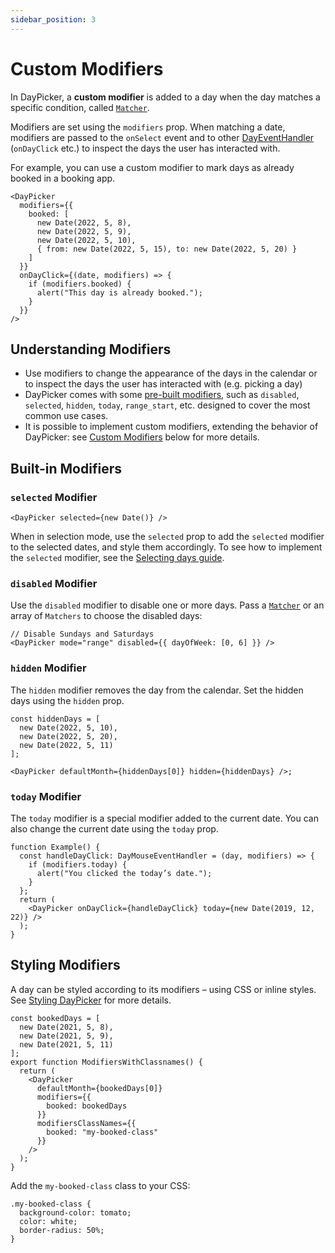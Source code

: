 ```yaml
---
sidebar_position: 3
---
```


# Custom Modifiers

In DayPicker, a **custom modifier** is added to a day when the day matches a specific condition, called [`Matcher`](../api/type-aliases/Matcher.md).

Modifiers are set using the `modifiers` prop. When matching a date, modifiers are passed to the `onSelect` event and to other [DayEventHandler](../api/type-aliases/DayEventHandler.md) (`onDayClick` etc.) to inspect the days the user has interacted with.

For example, you can use a custom modifier to mark days as already booked in a booking app.

```tsx
<DayPicker
  modifiers={{
    booked: [
      new Date(2022, 5, 8),
      new Date(2022, 5, 9),
      new Date(2022, 5, 10),
      { from: new Date(2022, 5, 15), to: new Date(2022, 5, 20) }
    ]
  }}
  onDayClick={(date, modifiers) => {
    if (modifiers.booked) {
      alert("This day is already booked.");
    }
  }}
/>
```

## Understanding Modifiers

- Use modifiers to change the appearance of the days in the calendar or to inspect the days the user has interacted with (e.g. picking a day)
- DayPicker comes with some [pre-built modifiers](../api/type-aliases/Modifiers.md), such as `disabled`, `selected`, `hidden`, `today`, `range_start`, etc. designed to cover the most common use cases.
- It is possible to implement custom modifiers, extending the behavior of DayPicker: see [Custom Modifiers](#custom-modifiers) below for more details.

## Built-in Modifiers

### `selected` Modifier

```tsx
<DayPicker selected={new Date()} />
```

When in selection mode, use the `selected` prop to add the `selected` modifier to the selected dates, and style them accordingly. To see how to implement the `selected` modifier, see the [Selecting days guide](../docs/selection-modes.mdx).

### `disabled` Modifier

Use the `disabled` modifier to disable one or more days. Pass a [`Matcher`](../api/type-aliases/Matcher.md) or an array of `Matchers` to choose the disabled days:

```tsx
// Disable Sundays and Saturdays
<DayPicker mode="range" disabled={{ dayOfWeek: [0, 6] }} />
```

<BrowserWindow>
  <Examples.ModifiersDisabled />
</BrowserWindow>

### `hidden` Modifier

The `hidden` modifier removes the day from the calendar. Set the hidden days using the `hidden` prop.

```tsx
const hiddenDays = [
  new Date(2022, 5, 10),
  new Date(2022, 5, 20),
  new Date(2022, 5, 11)
];

<DayPicker defaultMonth={hiddenDays[0]} hidden={hiddenDays} />;
```

<BrowserWindow>
  <Examples.ModifiersHidden />
</BrowserWindow>

### `today` Modifier

The `today` modifier is a special modifier added to the current date. You can also change the current date using the `today` prop.

```tsx
function Example() {
  const handleDayClick: DayMouseEventHandler = (day, modifiers) => {
    if (modifiers.today) {
      alert("You clicked the today’s date.");
    }
  };
  return (
    <DayPicker onDayClick={handleDayClick} today={new Date(2019, 12, 22)} />
  );
}
```

<BrowserWindow>
  <Examples.ModifiersToday />
</BrowserWindow>

## Styling Modifiers

A day can be styled according to its modifiers – using CSS or inline styles. See [Styling DayPicker](../docs/styling.mdx) for more details.

```tsx
const bookedDays = [
  new Date(2021, 5, 8),
  new Date(2021, 5, 9),
  new Date(2021, 5, 11)
];
export function ModifiersWithClassnames() {
  return (
    <DayPicker
      defaultMonth={bookedDays[0]}
      modifiers={{
        booked: bookedDays
      }}
      modifiersClassNames={{
        booked: "my-booked-class"
      }}
    />
  );
}
```

Add the `my-booked-class` class to your CSS:

```postcss
.my-booked-class {
  background-color: tomato;
  color: white;
  border-radius: 50%;
}
```

<BrowserWindow>
  <Examples.ModifiersClassnames />
</BrowserWindow>
